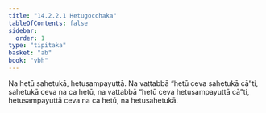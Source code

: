 ```yaml
---
title: "14.2.2.1 Hetugocchaka"
tableOfContents: false
sidebar:
  order: 1
type: "tipitaka"
basket: "ab"
book: "vbh"
---
```



<DynamicBreadcrumb />

<Division number="717" book="vbh" bookNo="30" page="305">

<Paragraph number="2110" book="vbh">
Na hetū sahetukā, hetusampayuttā. Na vattabbā “hetū ceva sahetukā cā”ti, sahetukā ceva na ca hetū, na vattabbā “hetū ceva hetusampayuttā cā”ti, hetusampayuttā ceva na ca hetū, na hetusahetukā.
</Paragraph>
</Division>